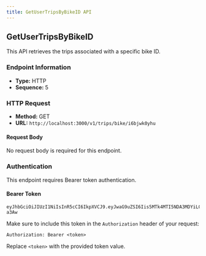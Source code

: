 ```yaml
---
title: GetUserTripsByBikeID API
---
```


## GetUserTripsByBikeID

This API retrieves the trips associated with a specific bike ID.

### Endpoint Information

- **Type:** HTTP
- **Sequence:** 5

### HTTP Request

- **Method:** GET
- **URL:** `http://localhost:3000/v1/trips/bike/i6bjwk0yhu`

#### Request Body

No request body is required for this endpoint.

### Authentication

This endpoint requires Bearer token authentication.

#### Bearer Token

```plaintext
eyJhbGciOiJIUzI1NiIsInR5cCI6IkpXVCJ9.eyJwaG9uZSI6Iis5MTk4MTI5NDA3MDYiLCJ1aWQiOiI1Z2VhcGdhcHhzIn0.yNyKfoOQouzSNDwp_5rJ9CAEMVJo5uqueJHNpG-a3Aw
```

Make sure to include this token in the `Authorization` header of your request:

```
Authorization: Bearer <token>
```

Replace `<token>` with the provided token value.